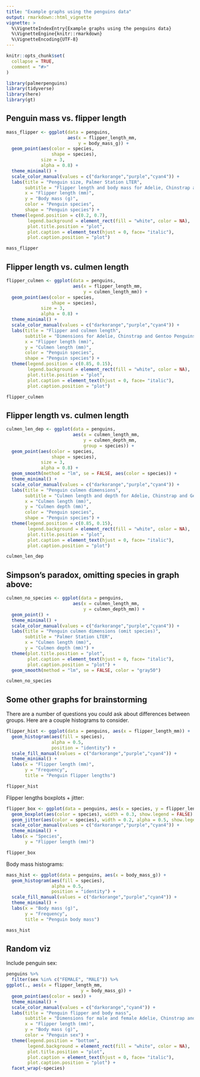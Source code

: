 ```yaml
---
title: "Example graphs using the penguins data"
output: rmarkdown::html_vignette
vignette: >
  %\VignetteIndexEntry{Example graphs using the penguins data}
  %\VignetteEngine{knitr::rmarkdown}
  %\VignetteEncoding{UTF-8}
---
```


```r
knitr::opts_chunk$set(
  collapse = TRUE,
  comment = "#>"
)
```


```r
library(palmerpenguins)
library(tidyverse)
library(here)
library(gt)
```

## Penguin mass vs. flipper length

```r
mass_flipper <- ggplot(data = penguins, 
                       aes(x = flipper_length_mm,
                           y = body_mass_g)) +
  geom_point(aes(color = species, 
                 shape = species),
             size = 3,
             alpha = 0.8) +
  theme_minimal() +
  scale_color_manual(values = c("darkorange","purple","cyan4")) +
  labs(title = "Penguin size, Palmer Station LTER",
       subtitle = "Flipper length and body mass for Adelie, Chinstrap and Gentoo Penguins",
       x = "Flipper length (mm)",
       y = "Body mass (g)",
       color = "Penguin species",
       shape = "Penguin species") +
  theme(legend.position = c(0.2, 0.7),
        legend.background = element_rect(fill = "white", color = NA),
        plot.title.position = "plot",
        plot.caption = element_text(hjust = 0, face= "italic"),
        plot.caption.position = "plot")

mass_flipper
```

## Flipper length vs. culmen length

```r
flipper_culmen <- ggplot(data = penguins,
                         aes(x = flipper_length_mm,
                             y = culmen_length_mm)) +
  geom_point(aes(color = species, 
                 shape = species),
             size = 3,
             alpha = 0.8) +
  theme_minimal() +
  scale_color_manual(values = c("darkorange","purple","cyan4")) +
  labs(title = "Flipper and culmen length",
       subtitle = "Dimensions for Adelie, Chinstrap and Gentoo Penguins at Palmer Station LTER",
       x = "Flipper length (mm)",
       y = "Culmen length (mm)",
       color = "Penguin species",
       shape = "Penguin species") +
  theme(legend.position = c(0.85, 0.15),
        legend.background = element_rect(fill = "white", color = NA),
        plot.title.position = "plot",
        plot.caption = element_text(hjust = 0, face= "italic"),
        plot.caption.position = "plot")

flipper_culmen
```

## Flipper length vs. culmen length

```r
culmen_len_dep <- ggplot(data = penguins,
                         aes(x = culmen_length_mm,
                             y = culmen_depth_mm,
                             group = species)) +
  geom_point(aes(color = species, 
                 shape = species),
             size = 3,
             alpha = 0.8) +
  geom_smooth(method = "lm", se = FALSE, aes(color = species)) +
  theme_minimal() +
  scale_color_manual(values = c("darkorange","purple","cyan4")) +
  labs(title = "Penguin culmen dimensions",
       subtitle = "Culmen length and depth for Adelie, Chinstrap and Gentoo Penguins at Palmer Station LTER",
       x = "Culmen length (mm)",
       y = "Culmen depth (mm)",
       color = "Penguin species",
       shape = "Penguin species") +
  theme(legend.position = c(0.85, 0.15),
        legend.background = element_rect(fill = "white", color = NA),
        plot.title.position = "plot",
        plot.caption = element_text(hjust = 0, face= "italic"),
        plot.caption.position = "plot")

culmen_len_dep
```

## Simpson's paradox, omitting species in graph above:  

```r
culmen_no_species <- ggplot(data = penguins,
                         aes(x = culmen_length_mm,
                             y = culmen_depth_mm)) +
  geom_point() +
  theme_minimal() +
  scale_color_manual(values = c("darkorange","purple","cyan4")) +
  labs(title = "Penguin culmen dimensions (omit species)",
       subtitle = "Palmer Station LTER",
       x = "Culmen length (mm)",
       y = "Culmen depth (mm)") +
  theme(plot.title.position = "plot",
        plot.caption = element_text(hjust = 0, face= "italic"),
        plot.caption.position = "plot") +
  geom_smooth(method = "lm", se = FALSE, color = "gray50")

culmen_no_species
```

## Some other graphs for brainstorming

There are a number of questions you could ask about differences between groups. Here are a couple histograms to consider.

```r

flipper_hist <- ggplot(data = penguins, aes(x = flipper_length_mm)) +
  geom_histogram(aes(fill = species), 
                 alpha = 0.5, 
                 position = "identity") +
  scale_fill_manual(values = c("darkorange","purple","cyan4")) +
  theme_minimal() +
  labs(x = "Flipper length (mm)",
       y = "Frequency",
       title = "Penguin flipper lengths")

flipper_hist
```

Flipper lengths boxplots + jitter: 

```r
flipper_box <- ggplot(data = penguins, aes(x = species, y = flipper_length_mm)) +
  geom_boxplot(aes(color = species), width = 0.3, show.legend = FALSE) +
  geom_jitter(aes(color = species), width = 0.2, alpha = 0.5, show.legend = FALSE, seed = 0) +
  scale_color_manual(values = c("darkorange","purple","cyan4")) +
  theme_minimal() +
  labs(x = "Species",
       y = "Flipper length (mm)")

flipper_box
```

Body mass histograms: 

```r

mass_hist <- ggplot(data = penguins, aes(x = body_mass_g)) +
  geom_histogram(aes(fill = species), 
                 alpha = 0.5, 
                 position = "identity") +
  scale_fill_manual(values = c("darkorange","purple","cyan4")) +
  theme_minimal() +
  labs(x = "Body mass (g)",
       y = "Frequency",
       title = "Penguin body mass")

mass_hist
```

## Random viz

Include penguin sex: 
```r

penguins %>% 
  filter(sex %in% c("FEMALE", "MALE")) %>% 
ggplot(., aes(x = flipper_length_mm,
                            y = body_mass_g)) +
  geom_point(aes(color = sex)) +
  theme_minimal() +
  scale_color_manual(values = c("darkorange","cyan4")) +
  labs(title = "Penguin flipper and body mass",
       subtitle = "Dimensions for male and female Adelie, Chinstrap and Gentoo Penguins at Palmer Station LTER",
       x = "Flipper length (mm)",
       y = "Body mass (g)",
       color = "Penguin sex") +
  theme(legend.position = "bottom",
        legend.background = element_rect(fill = "white", color = NA),
        plot.title.position = "plot",
        plot.caption = element_text(hjust = 0, face= "italic"),
        plot.caption.position = "plot") +
  facet_wrap(~species)
```



